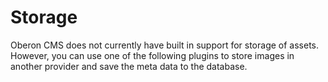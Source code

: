 # Storage

Oberon CMS does not currently have built in support for storage of assets. However, you can use one of the following plugins to store images in another provider and save the meta data to the database.


